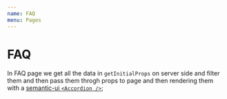 ```yaml
---
name: FAQ
menu: Pages
---
```


# FAQ
In FAQ page we get all the data in `getInitialProps` on server side and filter them and then pass them throgh props to page and then rendering them with a [semantic-ui `<Accordion />`](https://react.semantic-ui.com/modules/accordion/);

